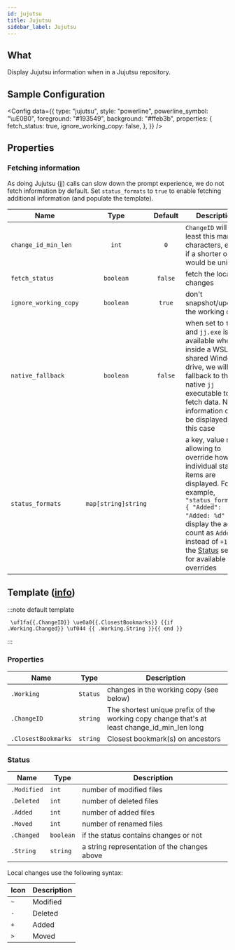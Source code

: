 ```yaml
---
id: jujutsu
title: Jujutsu
sidebar_label: Jujutsu
---
```


## What

Display Jujutsu information when in a Jujutsu repository.

## Sample Configuration


<Config
  data={{
    type: "jujutsu",
    style: "powerline",
    powerline_symbol: "\uE0B0",
    foreground: "#193549",
    background: "#ffeb3b",
    properties: {
      fetch_status: true,
      ignore_working_copy: false,
    },
  }}
/>

## Properties

### Fetching information

As doing Jujutsu (jj) calls can slow down the prompt experience, we do not fetch information by default.
Set `status_formats` to `true` to enable fetching additional information (and populate the template).

| Name                  |        Type         | Default | Description                                                                                                                                                                                                                                                      |
| --------------------- | :-----------------: | :-----: | ---------------------------------------------------------------------------------------------------------------------------------------------------------------------------------------------------------------------------------------------------------------- |
| `change_id_min_len`   |        `int`        | `0`     | `ChangeID` will be at least this many characters, even if a shorter one would be unique                                                                                                                                                                          |
| `fetch_status`        |      `boolean`      | `false` | fetch the local changes                                                                                                                                                                                                                                          |
| `ignore_working_copy` |      `boolean`      | `true`  | don't snapshot/update the working copy                                                                                                                                                                                                                           |
| `native_fallback`     |      `boolean`      | `false` | when set to `true` and `jj.exe` is not available when inside a WSL2 shared Windows drive, we will fallback to the native `jj` executable to fetch data. Not all information can be displayed in this case                                                        |
| `status_formats`      | `map[string]string` |         | a key, value map allowing to override how individual status items are displayed. For example, `"status_formats": { "Added": "Added: %d" }` will display the added count as `Added: 1` instead of `+1`. See the [Status](#status) section for available overrides |

## Template ([info][templates])

:::note default template

```template
 \uf1fa{{.ChangeID}} \ue0a0{{.ClosestBookmarks}} {{if .Working.Changed}} \uf044 {{ .Working.String }}{{ end }}
```

:::

### Properties

| Name                | Type     | Description                                                                                  |
| ------------------- | -------- | -------------------------------------------------------------------------------------------- |
| `.Working`          | `Status` | changes in the working copy (see below)                                                      |
| `.ChangeID`         | `string` | The shortest unique prefix of the working copy change that's at least change_id_min_len long |
| `.ClosestBookmarks` | `string` | Closest bookmark(s) on ancestors                                                             |

### Status

| Name        | Type      | Description                                  |
| ----------- | --------- | -------------------------------------------- |
| `.Modified` | `int`     | number of modified files                     |
| `.Deleted`  | `int`     | number of deleted files                      |
| `.Added`    | `int`     | number of added files                        |
| `.Moved`    | `int`     | number of renamed files                      |
| `.Changed`  | `boolean` | if the status contains changes or not        |
| `.String`   | `string`  | a string representation of the changes above |

Local changes use the following syntax:

| Icon | Description |
| ---- | ----------- |
| `~`  | Modified    |
| `-`  | Deleted     |
| `+`  | Added       |
| `>`  | Moved       |

[templates]: /docs/config-templates
